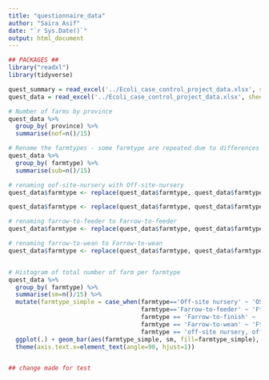 ```yaml
---
title: "questionnaire_data"
author: "Saira Asif"
date: "`r Sys.Date()`"
output: html_document
---
```


```r
## PACKAGES ##
library("readxl")
library(tidyverse)
```

```r
quest_summary = read_excel('../Ecoli_case_control_project_data.xlsx', sheet = 2,,col_names= TRUE)
quest_data = read_excel('../Ecoli_case_control_project_data.xlsx', sheet = 3,,col_names= TRUE)

# Number of farms by province 
quest_data %>%
  group_by( province) %>%
  summarise(nof=n()/15)

# Rename the farmtypes - some farmtype are repeated due to differences in typing, case, etc.
quest_data %>%
  group_by( farmtype) %>%
  summarise(sub=n()/15) 

# renaming oof-site-nursery with Off-site-nursery
quest_data$farmtype <- replace(quest_data$farmtype, quest_data$farmtype=='off-site nursery', 'Off-site nursery')

quest_data$farmtype <- replace(quest_data$farmtype, quest_data$farmtype=='off-site nursery + GDU', 'Off-site nursery')

# renaming farrow-to-feeder to Farrow-to-feeder
quest_data$farmtype <- replace(quest_data$farmtype, quest_data$farmtype=='farrow-to-feeder', 'Farrow-to-feeder')

# renaming farrow-to-wean to Farrow-to-wean
quest_data$farmtype <- replace(quest_data$farmtype, quest_data$farmtype=='farrow-to-wean', 'Farrow-to-wean')


# Histogram of total number of farm per farmtype
quest_data %>%
  group_by( farmtype) %>%
  summarise(sm=n()/15) %>%
  mutate(farmtype_simple = case_when(farmtype=='Off-site nursery' ~ 'OSN',
                                     farmtype=='Farrow-to-feeder' ~ 'Ftfeed',
                                     farmtype == 'Farrow-to-finish' ~ 'Ftfinish',
                                     farmtype == 'Farrow-to-wean' ~ 'Ftwean',
                                     farmtype == 'off-site nursery, off-site grower-finisher' ~ 'OSN,OSGF')) %>%
  ggplot(.) + geom_bar(aes(farmtype_simple, sm, fill=farmtype_simple), stat='identity') +
  theme(axis.text.x=element_text(angle=90, hjust=1))


## change made for test
```

